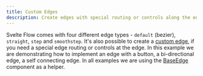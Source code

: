 ```yaml
---
title: Custom Edges
description: Create edges with special routing or controls along the edge
---
```



Svelte Flow comes with four different edge types - `default` (bezier), `straight`, `step` and `smoothstep`. It's also possible to create a [custom edge](/api-reference/types/edge-props), if you need a special edge routing or controls at the edge. In this example we are demonstrating how to implement an edge with a button, a bi-directional edge, a self connecting edge. In all examples we are using the [BaseEdge](/api-reference/components/base-edge) component as a helper.

<RemoteCodeViewer route="examples/edges/custom-edges" framework="svelte" />

